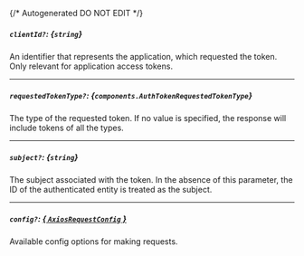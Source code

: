 {/* Autogenerated DO NOT EDIT  */}

##### `clientId?`: *{`string`}*
An identifier that represents the application, which requested the
token. Only relevant for application access tokens.


---
##### `requestedTokenType?`: *{`components.AuthTokenRequestedTokenType`}*
The type of the requested token. If no value is specified, the
response will include tokens of all the types.

<Collapsible openLabel={Labels.showProperties} closeLabel={Labels.hideProperties}>
    <AuthTokenRequestedTokenType/>
</Collapsible>

---
##### `subject?`: *{`string`}*
The subject associated with the token. In the absence of this
parameter, the ID of the authenticated entity is treated as the
subject.


---
##### `config?`: [*{ `AxiosRequestConfig` }*](https://axios-http.com/docs/req_config)
Available config options for making requests.


